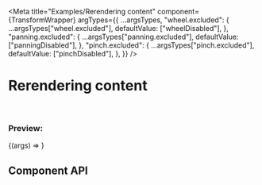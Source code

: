 
<Meta
  title="Examples/Rerendering content"
  component={TransformWrapper}
  argTypes={{
    ...argsTypes,
    "wheel.excluded": {
      ...argsTypes["wheel.excluded"],
      defaultValue: ["wheelDisabled"],
    },
    "panning.excluded": {
      ...argsTypes["panning.excluded"],
      defaultValue: ["panningDisabled"],
    },
    "pinch.excluded": {
      ...argsTypes["pinch.excluded"],
      defaultValue: ["pinchDisabled"],
    },
  }}
/>

# Rerendering content

<br />

### Preview:

<Canvas>
  <Story name="Rerendering content">
    {(args) => <RenderingContentTemplate {...args} />}
  </Story>
</Canvas>

## Component API

<ArgsTable story="Rerendering content" />
